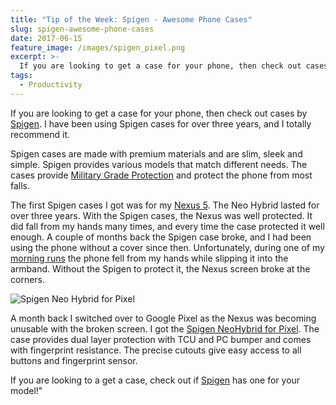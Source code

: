```yaml
---
title: "Tip of the Week: Spigen - Awesome Phone Cases"
slug: spigen-awesome-phone-cases
date: 2017-06-15
feature_image: /images/spigen_pixel.png
excerpt: >-
  If you are looking to get a case for your phone, then check out cases by Spigen(https://www.spigen.com/). I have been using Spigen cases for over three years, and I totally...
tags:
  - Productivity
---
```

If you are looking to get a case for your phone, then check out cases by [Spigen](https://www.spigen.com/). I have been using Spigen cases for over three years, and I totally recommend it.

Spigen cases are made with premium materials and are slim, sleek and simple. Spigen provides various models that match different needs. The cases provide [Military Grade Protection](https://www.spigen.com/pages/military-grade) and protect the phone from most falls.

The first Spigen cases I got was for my [Nexus 5](/blog/review-two-months-and-counting-android-and-nexus-5/). The Neo Hybrid lasted for over three years. With the Spigen cases, the Nexus was well protected. It did fall from my hands many times, and every time the case protected it well enough. A couple of months back the Spigen case broke, and I had been using the phone without a cover since then. Unfortunately, during one of my [morning runs](/blog/three-months-to-a-half-marathon/) the phone fell from my hands while slipping it into the armband. Without the Spigen to protect it, the Nexus screen broke at the corners.

![Spigen Neo Hybrid for Pixel](/images/spigen_pixel.png)

A month back I switched over to Google Pixel as the Nexus was becoming unusable with the broken screen. I got the [Spigen NeoHybrid for Pixel](https://www.spigen.com/collections/pixel/products/google-pixel-case-neo-hybrid?variant=29248762049). The case provides dual layer protection with TCU and PC bumper and comes with fingerprint resistance. The precise cutouts give easy access to all buttons and fingerprint sensor.

If you are looking to a get a case, check out if [Spigen](https://www.spigen.com/) has one for your model!"